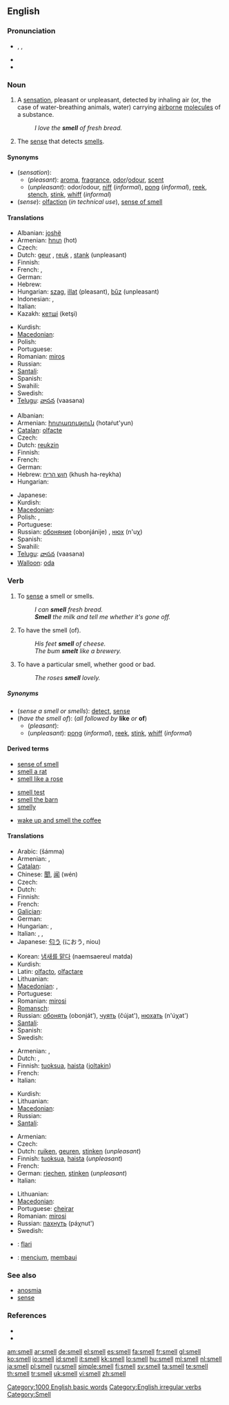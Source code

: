 ==English==

===Pronunciation===
* {{enPR|smĕl}}, {{IPA|/smɛl/}}, {{SAMPA|/smEl/}}
* {{audio|en-us-smell.ogg|Audio (US)}}
* {{rhymes|ɛl}}

===Noun===
{{en-noun|s|-}}

# A [[sensation]], pleasant or unpleasant, detected by inhaling air (or, the case of water-breathing animals, water) carrying [[airborne]] [[molecule]]s of a substance.
#: ''I love the '''smell''' of fresh bread.''
# {{physiology}} The [[sense]] that detects [[smell]]s.

====Synonyms====
* (''sensation''):
** (''pleasant''): [[aroma]], [[fragrance]], [[odor]]/[[odour]], [[scent]]
** (''unpleasant''): odor/odour, [[niff]] (''informal''), [[pong]] (''informal''), [[reek]], [[stench]], [[stink]], [[whiff]] (''informal'')
* (''sense''): [[olfaction]] (''in technical use''), [[sense of smell]]

====Translations====
{{trans-top|sensation}}
* Albanian: [[joshë]]
* Armenian: [[հոտ]] (hot)
* Czech: {{t-|cs|vůně|f}}
* Dutch: [[geur]] {{m}}, [[reuk]] {{m}}, [[stank]] {{m}} (unpleasant)
* Finnish: {{t+|fi|haju}}
* French: {{t+|fr|odeur|f}}, {{t+|fr|parfum|m}}
* German: {{t+|de|Geruch|m}}
* Hebrew: {{t-|he|ריח|m|tr=reykha|sc=Hebr}}
* Hungarian: [[szag]], [[illat]] (pleasant), [[bűz]] (unpleasant)
* Indonesian: {{t+|id|bau|xs=Indonesian}}, {{t+|id|aroma|xs=Indonesian}}
* Italian: {{t+|it|odore}}
* Kazakh: [[кетшi]] (ketşi)
{{trans-mid}}
* Kurdish: {{t+|ku|بۆن|sc=ku-Arab}}
* [[Macedonian]]: {{t-|mk|мирис|m|tr=míris|sc=Cyrl|xs=Macedonian}}
* Polish: {{t+|pl|zapach|m}}
* Portuguese: {{t+|pt|cheiro|m}}
* Romanian: [[miros]] {{n}}
* Russian: {{t+|ru|запах|m|tr=zápakh|sc=Cyrl}}
* [[Santali]]: {{tø|sat|ᱥᱳ|tr=so|sc=Olck}}
* Spanish: {{t+|es|olor|m}}
* Swahili: {{t+|sw|harufu|xs=Swahili}}
* Swedish: {{t+|sv|lukt|c}}
* [[Telugu]]: [[వాసన]] (vaasana)
{{trans-bottom}}

{{trans-top|sense}}
* Albanian: {{t-|sq|erë|xs=Albanian}}
* Armenian: [[հոտառություն]] (hotaṙut'yun)
* [[Catalan]]: [[olfacte]]
* Czech: {{t+|cs|čich|m}}
* Dutch: [[reukzin]] {{m}}
* Finnish: {{t+|fi|hajuaisti}}
* French: {{t+|fr|odorat|m}}
* German: {{t|de|Geruchssinn|m}}
* Hebrew: [[חוש הריח]] (khush ha-reykha) {{m}}
* Hungarian: {{t+|hu|szaglás}}
{{trans-mid}}
* Japanese: {{t-|ja|嗅覚|sc=Jpan}}
* Kurdish: {{ku-Arab|[[بۆن]]}}
* [[Macedonian]]: {{t-|mk|мирис|m|tr=míris|sc=Cyrl|xs=Macedonian}}
* Polish: {{t+|pl|węch|m}}, {{t+|pl|zmysł zapachu|m}}
* Portuguese: {{t+|pt|olfato|m}}
* Russian: [[обоняние]] (obonjánije) {{n}}, [[нюх]] (n'uχ)
* Spanish: {{t-|es|olfato|m}}
* Swahili: {{t+|sw|harufu|xs=Swahili}}
* [[Telugu]]: [[వాసన]] (vaasana)
* [[Walloon]]: [[oda#Walloon|oda]]
{{trans-bottom}}

===Verb===
{{en-verb|smells|smelling|'''[[smelled]]''' ''or'' '''[[smelt]]'''}}

# {{transitive}} To [[sense]] a smell or smells.
#: ''I can '''smell''' fresh bread.''
#: '''''Smell''' the milk and tell me whether it's gone off.''
# {{context|transitive|followed by '''like''' ''or'' '''of'''}} To have the smell (of).
#: ''His feet '''smell''' of cheese.''
#: ''The bum '''smelt''' like a brewery.'' <!-- Is 'smelt' only used negatively?-->
# {{intransitive}} To have a particular smell, whether good or bad.
#: ''The roses '''smell''' lovely.''

=====Synonyms=====
* (''sense a smell or smells''): [[detect]], [[sense]]
* (''have the smell of''): (''all followed by'' '''like''' ''or'' '''of''')
** (''pleasant''):
** (''unpleasant''): [[pong]] (''informal''), [[reek]], [[stink]], [[whiff]] (''informal'')

====Derived terms====
{{rel-top3|Terms derived from the verb ''smell''}}
* [[sense of smell]]
* [[smell a rat]]
* [[smell like a rose]]
{{rel-mid3}}
* [[smell test]]
* [[smell the barn]]
* [[smelly]]
{{rel-mid3}}
* [[wake up and smell the coffee]]
{{rel-bottom}}

====Translations====
{{trans-top|sense a smell or smells}}
* Arabic: {{Arab|[[شم]]}} (šámma)
* Armenian: {{t-|hy|հոտ քաշել|tr=hot k'ašel|sc=Armn|xs=Armenian}}, {{t-|hy|հոտոտել|tr=hototel|sc=Armn|xs=Armenian}}
* [[Catalan]]: {{t|ca|ensumar}}
* Chinese: [[聞]], [[闻]] (wén)
* Czech: {{t+|cs|cítit}}
* Dutch: {{t+|nl|ruiken}}
* Finnish: {{t+|fi|haistaa}}
* French: {{t+|fr|sentir}}
* [[Galician]]: {{t|gl|cheirar}}
* German: {{t+|de|riechen}}
* Hungarian: {{t+|hu|szagol}}, {{t+|hu|megszagol}}
* Italian: {{t+|it|odorare}}, {{t+|it|sentire}}, {{t-|it|fiutare}}
* Japanese: [[匂う]] (におう, niou)
{{trans-mid}}
* Korean: [[냄새를 맡다]] (naemsaereul matda)
* Kurdish: {{ku-Arab|[[بۆنکردن]]}}
* Latin: [[olfacto]], [[olfactare]]
* Lithuanian: {{t-|lt|uosti|xs=Lithuanian}}
* [[Macedonian]]: {{t|mk|намирисува|tr=namirísuva|sc=Cyrl|xs=Macedonian}},  {{t|mk|мириса|tr=mírisa|sc=Cyrl|xs=Macedonian}}
* Portuguese: {{t+|pt|cheirar}}
* Romanian: [[mirosi]]
* [[Romansch]]: {{t|rm|odurar}}
* Russian: [[обонять]] (obonját’), [[чуять]] (čújat'), [[нюхать]] (n'úχat')
* [[Santali]]: {{tø|sat|ᱥᱳ|tr=so|sc=Olck}}
* Spanish: {{t+|es|oler}}
* Swedish: {{t+|sv|lukta}}
{{trans-bottom}}

{{trans-top|have the smell of}}
* Armenian: {{t-|hy|հոտ արձակել|tr=hot arjakel|sc=Armn|xs=Armenian}}, {{t|hy|հոտ ունենալ|tr=hot unenal|sc=Armn|xs=Armenian}}
* Dutch: {{t-|nl|geuren}}, {{t+|nl|ruiken}}
* Finnish: [[tuoksua]], [[haista]] ([[joltakin]])
* French: {{t+|fr|sentir}}
* Italian: {{t+|it|sentire}}
{{trans-mid}}
* Kurdish: {{ku-Arab|[[بۆن]]}}
* Lithuanian: {{t-|lt|uosti|xs=Lithuanian}}
* [[Macedonian]]: {{t|mk|мириса|tr=mírisa|sc=Cyrl|xs=Macedonian}}
* Russian: {{t+|ru|пахнуть|tr=páχnut'|sc=Cyrl}}
* [[Santali]]: {{tø|sat|ᱥᱳ|tr=so|sc=Olck}}
{{trans-bottom}}

{{trans-top|have a particular smell}}
* Armenian: {{t-|hy|հոտ արձակել|tr=hot arjakel|sc=Armn|xs=Armenian}}
* Czech: {{t-|cs|vonět}}
* Dutch: [[ruiken]], [[geuren]], [[stinken]] (''unpleasant'')
* Finnish: [[tuoksua]], [[haista]] (''unpleasant'')
* French: {{t+|fr|sentir}}
* German: [[riechen]], [[stinken]] (''unpleasant'')
* Italian: {{t+|it|sentire}}
{{trans-mid}}
* Lithuanian: {{t-|lt|uosti|xs=Lithuanian}}
* [[Macedonian]]: {{t|mk|мириса|tr=mírisа|sc=Cyrl|xs=Macedonian}}
* Portuguese: [[cheirar]]
* Romanian: [[mirosi]]
* Russian: [[пахнуть]] (páχnut')
* Swedish: {{t+|sv|lukta}}
{{trans-bottom}}

{{checktrans-top}}
* {{ttbc|Esperanto}}: [[flari]]
* {{ttbc|Indonesian}}: [[cium|mencium]], [[bau|membaui]]
{{trans-bottom}}

===See also===
* [[anosmia]]
* [[sense]]

===References===
* {{R:Century 1911}}
* {{R:Webster 1913}}

[[Category:1000 English basic words]]
[[Category:English irregular verbs]]
[[Category:Smell]]

[[am:smell]]
[[ar:smell]]
[[de:smell]]
[[el:smell]]
[[es:smell]]
[[fa:smell]]
[[fr:smell]]
[[gl:smell]]
[[ko:smell]]
[[io:smell]]
[[id:smell]]
[[it:smell]]
[[kk:smell]]
[[lo:smell]]
[[hu:smell]]
[[ml:smell]]
[[nl:smell]]
[[ja:smell]]
[[pl:smell]]
[[ru:smell]]
[[simple:smell]]
[[fi:smell]]
[[sv:smell]]
[[ta:smell]]
[[te:smell]]
[[th:smell]]
[[tr:smell]]
[[uk:smell]]
[[vi:smell]]
[[zh:smell]]